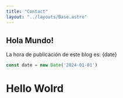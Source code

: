 ```yaml
---
title: "Contact"
layout: "../layouts/Base.astro"
---
```


## Hola Mundo!

La hora de publicación de este blog es: {date}

```jsx
const date = new Date('2024-01-01')
```
<h1>Hello Wolrd</h1>